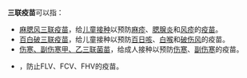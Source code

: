 '''三联疫苗'''可以指：
*[[麻腮风三联疫苗|麻腮风三联疫苗]]，给[[儿童|儿童]][[接种|接种]]以预防[[麻疹|麻疹]]、[[腮腺炎|腮腺炎]]和[[风疹|风疹]]的[[疫苗|疫苗]]。
*[[百白破疫苗|百白破三联疫苗]]，给儿童接种以预防[[百日咳|百日咳]]、[[白喉|白喉]]和[[破伤风|破伤风]]的疫苗。
*[[伤寒、副伤寒甲、乙三联菌苗|伤寒、副伤寒甲、乙三联菌苗]]，给成人接种以预防[[伤寒|伤寒]]、[[副伤寒|副伤寒]]的疫苗。
*{{tsl|en|Feline vaccination|猫疫苗|猫三联疫苗}}，防止FLV、FCV、FHV的疫苗。
{{disambig|Cat=四字消歧义}}